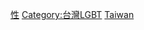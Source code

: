 {{Catnav|頁面分類|地理|國家|按國家分類|各國人物|台灣人}}
{{Catnav|頁面分類|各種主題的頁面分類|依大洲來作的分類|各大洲人物|亞洲人|台灣人}}
{{Catnav|頁面分類|各種主題的頁面分類|按國家分類|各國人物|台灣人}}
{{Catnav|頁面分類|人物|各大洲人物|亞洲人|台灣人}}
{{Catnav|頁面分類|性學|LGBT|LGBT人物|各地LGBT人物}}
{{Commons category|LGBT people from Taiwan}}

[[Category:各性別臺灣人|性]]
[[Category:台灣LGBT|Category:台灣LGBT]]
[[Category:亚洲各国LGBT人物|Taiwan]]